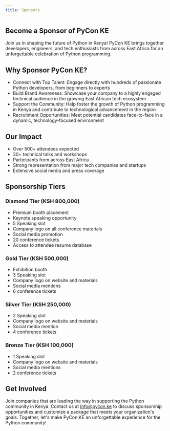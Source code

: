 ```yaml
---
title: Sponsors
---
```


## Become a Sponsor of PyCon KE

Join us in shaping the future of Python in Kenya! PyCon KE brings together developers, engineers, and tech enthusiasts from across East Africa for an unforgettable celebration of Python programming.

## Why Sponsor PyCon KE?

- Connect with Top Talent: Engage directly with hundreds of passionate Python developers, from beginners to experts
- Build Brand Awareness: Showcase your company to a highly engaged technical audience in the growing East African tech ecosystem
- Support the Community: Help foster the growth of Python programming in Kenya and contribute to technological advancement in the region
- Recruitment Opportunities: Meet potential candidates face-to-face in a dynamic, technology-focused environment

## Our Impact

- Over 500+ attendees expected
- 30+ technical talks and workshops
- Participants from across East Africa
- Strong representation from major tech companies and startups
- Extensive social media and press coverage

## Sponsorship Tiers

### Diamond Tier (KSH 800,000)

- Premium booth placement
- Keynote speaking opportunity
- 5 Speaking slot
- Company logo on all conference materials
- Social media promotion
- 20 conference tickets
- Access to attendee resume database

### Gold Tier (KSH 500,000)

- Exhibition booth
- 3 Speaking slot
- Company logo on website and materials
- Social media mentions
- 6 conference tickets

### Silver Tier (KSH 250,000)

- 2 Speaking slot
- Company logo on website and materials
- Social media mention
- 4 conference tickets

### Bronze Tier (KSH 100,000)

- 1 Speaking slot
- Company logo on website and materials
- Social media mentions
- 2 conference tickets

## Get Involved

Join companies that are leading the way in supporting the Python community in Kenya. Contact us at [info@pycon.ke](mailto:info@pycon.ke) to discuss sponsorship opportunities and customize a package that meets your organization's goals.
Together, let's make PyCon KE an unforgettable experience for the Python community!

<Sponsors />
